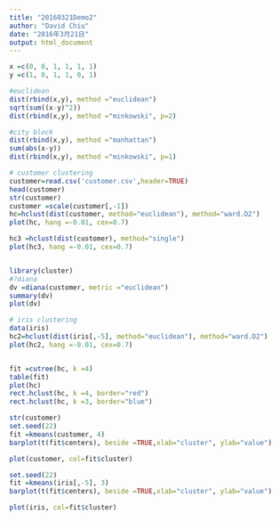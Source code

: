 ```yaml
---
title: "20160321Demo2"
author: "David Chiu"
date: "2016年3月21日"
output: html_document
---
```


```r

x =c(0, 0, 1, 1, 1, 1)
y =c(1, 0, 1, 1, 0, 1)

#euclidean
dist(rbind(x,y), method ="euclidean")
sqrt(sum((x-y)^2))
dist(rbind(x,y), method ="minkowski", p=2)

#city block
dist(rbind(x,y), method ="manhattan")
sum(abs(x-y))
dist(rbind(x,y), method ="minkowski", p=1)

```

```r
# customer clustering
customer=read.csv('customer.csv',header=TRUE)
head(customer)
str(customer)
customer =scale(customer[,-1])
hc=hclust(dist(customer, method="euclidean"), method="ward.D2")
plot(hc, hang =-0.01, cex=0.7)

hc3 =hclust(dist(customer), method="single")
plot(hc3, hang =-0.01, cex=0.7)


library(cluster)
#?diana
dv =diana(customer, metric ="euclidean")
summary(dv)
plot(dv)

# iris clustering
data(iris)
hc2=hclust(dist(iris[,-5], method="euclidean"), method="ward.D2")
plot(hc2, hang =-0.01, cex=0.7)



```

```r
fit =cutree(hc, k =4)
table(fit)
plot(hc)
rect.hclust(hc, k =4, border="red")
rect.hclust(hc, k =3, border="blue")

```

```r
str(customer)
set.seed(22)
fit =kmeans(customer, 4)
barplot(t(fit$centers), beside =TRUE,xlab="cluster", ylab="value")

plot(customer, col=fit$cluster)

```

```r
set.seed(22)
fit =kmeans(iris[,-5], 3)
barplot(t(fit$centers), beside =TRUE,xlab="cluster", ylab="value")

plot(iris, col=fit$cluster)

```


